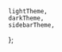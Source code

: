 
<Meta title="Theming/SectionTheming" />

<Title>SectionTheming</Title>

    lightTheme,
    darkTheme,
    sidebarTheme,
};

<Canvas hidden>
    <Story
        name="Default"
        args={{
            sectionTheme: lightTheme,
        }}
        argTypes={{
            sectionTheme: {
                options: Object.keys(themes),
                mapping: themes,
                control: {
                    type: 'select',
                    labels: {
                        lightTheme: 'light theme',
                        darkTheme: 'dark theme',
                        sidebarTheme: 'sidebar theme',
                    },
                },
            },
        }}
    >
        {(args) => (
            <Grid row>
                <SectionThemeProvider theme={args.sectionTheme || lightTheme}>
                    <Grid width={300} padding={Spacing.all(100)}>
                        <Shape borderRadius={16}>
                            <Grid padding={Spacing.all(100)}>
                                <Heading>This is a sub-section</Heading>
                                <Text>
                                    Lorem ipsum dolor sit amet, consectetur adipiscing elit, sed do
                                    eiusmod tempor incididunt ut labore et dolore magna aliqua. Ut
                                    enim ad minim veniam, quis nostrud exercitation ullamco laboris
                                    nisi ut aliquip ex ea commodo consequat.
                                </Text>
                                <Button
                                    label={'PRIMARY BUTTON'}
                                    onClick={() => console.log('THIS IS A BUTTON click')}
                                />
                                <br />
                                <Button
                                    label={'SECONDARY BUTTON'}
                                    onClick={() => console.log('THIS IS A BUTTON click')}
                                    variant={'secondary'}
                                />
                                <br />
                                <Button
                                    label={'TERTIARY BUTTON'}
                                    onClick={() => console.log('THIS IS A BUTTON click')}
                                    variant={'tertiary'}
                                />
                            </Grid>
                        </Shape>
                    </Grid>
                </SectionThemeProvider>
                <Grid width={300} padding={Spacing.all(100)}>
                    <Shape borderRadius={16}>
                        <Grid padding={Spacing.all(100)}>
                            <Heading>This is the main-section</Heading>
                            <Text>
                                Lorem ipsum dolor sit amet, consectetur adipiscing elit, sed do
                                eiusmod tempor incididunt ut labore et dolore magna aliqua. Ut enim
                                ad minim veniam, quis nostrud exercitation ullamco laboris nisi ut
                                aliquip ex ea commodo consequat.
                            </Text>
                            <Button
                                label={'PRIMARY BUTTON'}
                                onClick={() => console.log('THIS IS A BUTTON click')}
                            />
                            <br />
                            <Button
                                label={'SECONDARY BUTTON'}
                                onClick={() => console.log('THIS IS A BUTTON click')}
                                variant={'secondary'}
                            />
                            <br />
                            <Button
                                label={'TERTIARY BUTTON'}
                                onClick={() => console.log('THIS IS A BUTTON click')}
                                variant={'tertiary'}
                            />
                        </Grid>
                    </Shape>
                </Grid>
            </Grid>
        )}
    </Story>
    <Story
        name="Custom Color"
        args={{
            sectionTheme: lightTheme,
        }}
        argTypes={{
            sectionTheme: {
                options: Object.keys(themes),
                mapping: themes,
                control: {
                    type: 'select',
                    labels: {
                        lightTheme: 'light theme',
                        darkTheme: 'dark theme',
                        sidebarTheme: 'sidebar theme',
                    },
                },
            },
        }}
    >
        {(args) => {
            const theme = {
                ...args.sectionTheme,
            };
            return (
                <Grid row>
                    <SectionThemeProvider theme={theme}>
                        <Grid width={300} padding={Spacing.all(100)}>
                            <Shape borderRadius={16}>
                                <Grid padding={Spacing.all(100)}>
                                    <Heading>This is a sub-section</Heading>
                                    <Text>
                                        Lorem ipsum dolor sit amet, consectetur adipiscing elit, sed
                                        do eiusmod tempor incididunt ut labore et dolore magna
                                        aliqua. Ut enim ad minim veniam, quis nostrud exercitation
                                        ullamco laboris nisi ut aliquip ex ea commodo consequat.
                                    </Text>
                                    <Button
                                        label={'PRIMARY BUTTON'}
                                        onClick={() =>
                                            console.log('THIS IS A BUTTON click', blue[500])
                                        }
                                        inverted={theme.type === 'dark'}
                                        destructive
                                        disabled
                                    />
                                    <br />
                                    <Button
                                        label={'PRIMARY BUTTON'}
                                        onClick={() => console.log('THIS IS A BUTTON click')}
                                        inverted={theme.type === 'dark'}
                                        variant={'secondary'}
                                        destructive
                                        disabled
                                    />
                                    <br />
                                    <Button
                                        label={'PRIMARY BUTTON'}
                                        onClick={() => console.log('THIS IS A BUTTON click')}
                                        inverted={theme.type === 'dark'}
                                        variant={'tertiary'}
                                        destructive
                                        disabled
                                    />
                                    <br />
                                    <Button
                                        label={'PRIMARY BUTTON'}
                                        onClick={() => console.log('THIS IS A BUTTON click')}
                                        inverted={theme.type === 'dark'}
                                        destructive
                                    />
                                    <br />
                                    <Button
                                        label={'PRIMARY BUTTON'}
                                        onClick={() => console.log('THIS IS A BUTTON click')}
                                        inverted={theme.type === 'dark'}
                                        variant={'secondary'}
                                        destructive
                                    />
                                    <br />
                                    <Button
                                        label={'PRIMARY BUTTON'}
                                        onClick={() => console.log('THIS IS A BUTTON click')}
                                        inverted={theme.type === 'dark'}
                                        variant={'tertiary'}
                                        destructive
                                    />
                                    <br />
                                    <Button
                                        label={'PRIMARY BUTTON'}
                                        onClick={() =>
                                            console.log('THIS IS A BUTTON click', blue[500])
                                        }
                                        inverted={theme.type === 'dark'}
                                    />
                                    <br />
                                    <Button
                                        label={'PRIMARY BUTTON'}
                                        onClick={() => console.log('THIS IS A BUTTON click')}
                                        inverted={theme.type === 'dark'}
                                        variant={'secondary'}
                                    />
                                    <br />
                                    <Button
                                        label={'PRIMARY BUTTON'}
                                        onClick={() => console.log('THIS IS A BUTTON click')}
                                        inverted={theme.type === 'dark'}
                                        variant={'tertiary'}
                                    />
                                    <br />
                                </Grid>
                            </Shape>
                        </Grid>
                    </SectionThemeProvider>
                    <Grid width={300} padding={Spacing.all(100)}>
                        <Shape borderRadius={16}>
                            <Grid padding={Spacing.all(100)}>
                                <Heading>This is the main-section</Heading>
                                <Text>
                                    Lorem ipsum dolor sit amet, consectetur adipiscing elit, sed do
                                    eiusmod tempor incididunt ut labore et dolore magna aliqua. Ut
                                    enim ad minim veniam, quis nostrud exercitation ullamco laboris
                                    nisi ut aliquip ex ea commodo consequat.
                                </Text>
                                <Button
                                    label={'PRIMARY BUTTON'}
                                    onClick={() => console.log('THIS IS A BUTTON click')}
                                />
                                <br />
                                <Button
                                    label={'SECONDARY BUTTON'}
                                    onClick={() => console.log('THIS IS A BUTTON click')}
                                    variant={'secondary'}
                                />
                                <br />
                                <Button
                                    label={'TERTIARY BUTTON'}
                                    onClick={() => console.log('THIS IS A BUTTON click')}
                                    variant={'tertiary'}
                                />
                            </Grid>
                        </Shape>
                    </Grid>
                </Grid>
            );
        }}
    </Story>
</Canvas>

